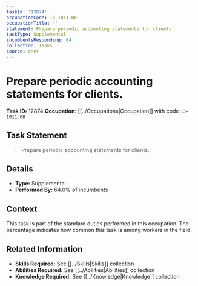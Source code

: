 ```yaml
---
taskId: '12874'
occupationCode: 13-1011.00
occupationTitle: ''
statement: Prepare periodic accounting statements for clients.
taskType: Supplemental
incumbentsResponding: 64
collection: Tasks
source: onet
---
```

# Prepare periodic accounting statements for clients.

**Task ID:** 12874
**Occupation:** [[../Occupations|Occupation]] with code `13-1011.00`

## Task Statement

> Prepare periodic accounting statements for clients.

## Details

- **Type:** Supplemental
- **Performed By:** 64.0% of incumbents

## Context

This task is part of the standard duties performed in this occupation. The percentage indicates how common this task is among workers in the field.

## Related Information

- **Skills Required:** See [[../Skills|Skills]] collection
- **Abilities Required:** See [[../Abilities|Abilities]] collection
- **Knowledge Required:** See [[../Knowledge|Knowledge]] collection
